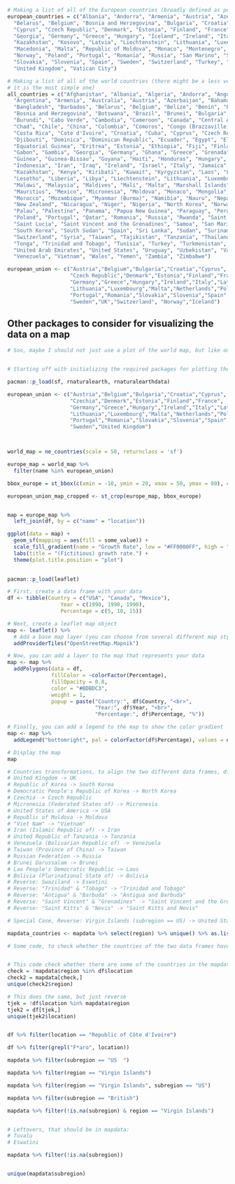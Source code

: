 
```r
# Making a list of all of the European countries (broadly defined as per https://en.wikipedia.org/wiki/List_of_European_countries_by_population (website accessed 7th of January, 2023))
european_countries = c("Albania", "Andorra", "Armenia", "Austria", "Azerbaijan",
  "Belarus", "Belgium", "Bosnia and Herzegovina", "Bulgaria", "Croatia",
  "Cyprus", "Czech Republic", "Denmark", "Estonia", "Finland", "France",
  "Georgia", "Germany", "Greece", "Hungary", "Iceland", "Ireland", "Italy",
  "Kazakhstan", "Kosovo", "Latvia", "Liechtenstein", "Lithuania", "Luxembourg",
  "Macedonia", "Malta", "Republic of Moldova", "Monaco", "Montenegro", "Netherlands",
  "Norway", "Poland", "Portugal", "Romania", "Russia", "San Marino", "Serbia",
  "Slovakia", "Slovenia", "Spain", "Sweden", "Switzerland", "Turkey", "Ukraine",
  "United Kingdom", "Vatican City")

# Making a list of all of the world countries (there might be a less verbose way to do it,
# it is the most simple one)
all_countries = c("Afghanistan", "Albania", "Algeria", "Andorra", "Angola", "Antigua and Barbuda",
  "Argentina", "Armenia", "Australia", "Austria", "Azerbaijan", "Bahamas", "Bahrain",
  "Bangladesh", "Barbados", "Belarus", "Belgium", "Belize", "Benin", "Bhutan", "Bolivia",
  "Bosnia and Herzegovina", "Botswana", "Brazil", "Brunei", "Bulgaria", "Burkina Faso",
  "Burundi", "Cabo Verde", "Cambodia", "Cameroon", "Canada", "Central African Republic",
  "Chad", "Chile", "China", "Colombia", "Comoros", "Congo (Brazzaville)", "Congo (Kinshasa)",
  "Costa Rica", "Cote d'Ivoire", "Croatia", "Cuba", "Cyprus", "Czech Republic", "Denmark",
  "Djibouti", "Dominica", "Dominican Republic", "Ecuador", "Egypt", "El Salvador",
  "Equatorial Guinea", "Eritrea", "Estonia", "Ethiopia", "Fiji", "Finland", "France",
  "Gabon", "Gambia", "Georgia", "Germany", "Ghana", "Greece", "Grenada", "Guatemala",
  "Guinea", "Guinea-Bissau", "Guyana", "Haiti", "Honduras", "Hungary", "Iceland", "India",
  "Indonesia", "Iran", "Iraq", "Ireland", "Israel", "Italy", "Jamaica", "Japan", "Jordan",
  "Kazakhstan", "Kenya", "Kiribati", "Kuwait", "Kyrgyzstan", "Laos", "Latvia", "Lebanon",
  "Lesotho", "Liberia", "Libya", "Liechtenstein", "Lithuania", "Luxembourg", "Madagascar",
  "Malawi", "Malaysia", "Maldives", "Mali", "Malta", "Marshall Islands", "Mauritania",
  "Mauritius", "Mexico", "Micronesia", "Moldova", "Monaco", "Mongolia", "Montenegro",
  "Morocco", "Mozambique", "Myanmar (Burma)", "Namibia", "Nauru", "Nepal", "Netherlands",
  "New Zealand", "Nicaragua", "Niger", "Nigeria", "North Korea", "Norway", "Oman", "Pakistan",
  "Palau", "Palestine", "Panama", "Papua New Guinea", "Paraguay", "Peru", "Philippines",
  "Poland", "Portugal", "Qatar", "Romania", "Russia", "Rwanda", "Saint Kitts and Nevis",
  "Saint Lucia", "Saint Vincent and the Grenadines", "Samoa", "San Marino", "Sao Tome and Principe", "Saudi Arabia", "Senegal", "Serbia", "Seychelles", "Sierra Leone", "Singapore", "Slovakia", "Slovenia", "Solomon Islands", "Somalia", "South Africa",
  "South Korea", "South Sudan", "Spain", "Sri Lanka", "Sudan", "Suriname", "Swaziland", "Sweden",
  "Switzerland", "Syria", "Taiwan", "Tajikistan", "Tanzania", "Thailand", "Timor-Leste", "Togo",
  "Tonga", "Trinidad and Tobago", "Tunisia", "Turkey", "Turkmenistan", "Tuvalu", "Uganda", "Ukraine",
  "United Arab Emirates", "United States", "Uruguay", "Uzbekistan", "Vanuatu",
  "Venezuela", "Vietnam", "Wales", "Yemen", "Zambia", "Zimbabwe")

european_union <- c("Austria","Belgium","Bulgaria","Croatia","Cyprus",
                    "Czech Republic","Denmark","Estonia","Finland","France",
                    "Germany","Greece","Hungary","Ireland","Italy","Latvia",
                    "Lithuania","Luxembourg","Malta","Netherlands","Poland",
                    "Portugal","Romania","Slovakia","Slovenia","Spain",
                    "Sweden","UK","Switzerland", "Norway","Iceland")

```



## Other packages to consider for visualizing the data on a map

```r
# Soo, maybe I should not just use a plot of the world map, but like one of the bubble plots, which I've seen before


# Starting off with initializing the required packages for plotting the data on maps:

pacman::p_load(sf, rnaturalearth, rnaturalearthdata)

european_union <- c("Austria","Belgium","Bulgaria","Croatia","Cyprus",
                    "Czechia","Denmark","Estonia","Finland","France",
                    "Germany","Greece","Hungary","Ireland","Italy","Latvia",
                    "Lithuania","Luxembourg","Malta","Netherlands","Poland",
                    "Portugal","Romania","Slovakia","Slovenia","Spain",
                    "Sweden","United Kingdom")



world_map = ne_countries(scale = 50, returnclass = 'sf')

europe_map = world_map %>% 
  filter(name %in% european_union)

bbox_europe = st_bbox(c(xmin = -10, ymin = 20, xmax = 50, ymax = 80), crs = st_crs(europe_map))

european_union_map_cropped <- st_crop(europe_map, bbox_europe)


map = europe_map %>%
  left_join(df, by = c("name" = "location"))

ggplot(data = map) +
  geom_sf(mapping = aes(fill = some_value)) +
  scale_fill_gradient(name = "Growth Rate", low = "#FF0000FF", high = "#FFFF00FF", na.value = "grey50") +
  labs(title = "(Fictitious) growth rate.") +
  theme(plot.title.position = "plot")
  
```


```r
pacman::p_load(leaflet)

# First, create a data frame with your data
df <- tibble(Country = c("USA", "Canada", "Mexico"),
                 Year = c(1990, 1990, 1990),
                 Percentage = c(5, 10, 15))

# Next, create a leaflet map object
map <- leaflet() %>%
  # Add a base map layer (you can choose from several different map styles)
  addProviderTiles("OpenStreetMap.Mapnik")

# Now, you can add a layer to the map that represents your data
map <- map %>%
  addPolygons(data = df,
              fillColor = ~colorFactor(Percentage),
              fillOpacity = 0.8,
              color = "#BDBDC3",
              weight = 1,
              popup = paste("Country:", df$Country, "<br>",
                            "Year:", df$Year, "<br>",
                            "Percentage:", df$Percentage, "%"))

# Finally, you can add a legend to the map to show the color gradient
map <- map %>%
  addLegend("bottomright", pal = colorFactor(df$Percentage), values = df$Percentage, title = "Percentage")

# Display the map
map

```




```r
# Countries transformations, to align the two different data frames, df (all data) and mapdata (for ggplotting)
# United Kingdom -> UK
# Republic of Korea -> South Korea
# Democratic People's Republic of Korea -> North Korea
# Czechia -> Czech Republic
# Micronesia (Federated States of) -> Micronesia
# United States of America -> USA
# Republic of Moldova -> Moldova
# "Viet Nam" -> "Vietnam"
# Iran (Islamic Republic of) -> Iran
# United Republic of Tanzania -> Tanzania
# Venezuela (Bolivarian Republic of) -> Venezuela
# Taiwan (Province of China) -> Taiwan
# Russian Federation -> Russia
# Brunei Darussalam -> Brunei
# Lao People's Democratic Republic -> Laos
# Bolivia (Plurinational State of) -> Bolivia
# Reverse: Swaziland -> Eswatini
# Reverse: "Trinidad" & "Tobago" -> "Trinidad and Tobago"
# Reverse: "Antigua" & "Barbuda" -> "Antigua and Barbuda"
# Reverse: "Saint Vincent" & "Grenadines" -> "Saint Vincent and the Grenadines"
# Reverse: "Saint Kitts" & "Nevis" -> "Saint Kitts and Nevis"

# Special Case, Reverse: Virgin Islands (subregion == US) -> United States Virgin Islands

mapdata_countries <- mapdata %>% select(region) %>% unique() %>% as.list()

# Some code, to check whether the countries of the two data frames have been aligned


# This code check whether there are some of the countries in the mapdata data frame that are not in the df dataframe
check = !mapdata$region %in% df$location
check2 = mapdata[check,]
unique(check2$region)

# This does the same, but just reverse
tjek = !df$location %in% mapdata$region
tjek2 = df[tjek,]
unique(tjek2$location)


df %>% filter(location == "Republic of Côte d'Ivoire")

df %>% filter(grepl("F*aro", location))

mapdata %>% filter(subregion == "US  ")

mapdata %>% filter(region == "Virgin Islands")

mapdata %>% filter(region == "Virgin Islands", subregion == "US")

mapdata %>% filter(subregion == "British")

mapdata %>% filter(!is.na(subregion) & region == "Virgin Islands")


# Leftovers, that should be in mapdata:
# Tuvalu
# Eswatini

mapdata %>% filter(!is.na(subregion))


unique(mapdata$subregion)

```